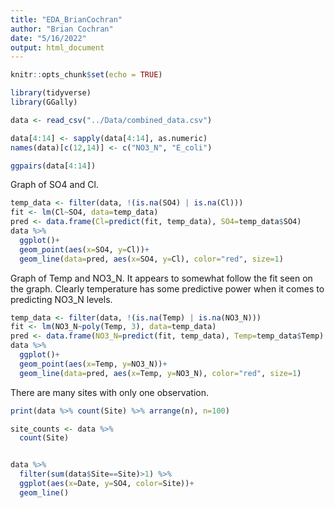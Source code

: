 ```yaml
---
title: "EDA_BrianCochran"
author: "Brian Cochran"
date: "5/16/2022"
output: html_document
---
```


```r
knitr::opts_chunk$set(echo = TRUE)

library(tidyverse)
library(GGally)
```


``` r
data <- read_csv("../Data/combined_data.csv")

data[4:14] <- sapply(data[4:14], as.numeric)
names(data)[c(12,14)] <- c("NO3_N", "E_coli")
```


``` r
ggpairs(data[4:14])
```

Graph of SO4 and Cl.
``` r
temp_data <- filter(data, !(is.na(SO4) | is.na(Cl)))
fit <- lm(Cl~SO4, data=temp_data)
pred <- data.frame(Cl=predict(fit, temp_data), SO4=temp_data$SO4)
data %>%
  ggplot()+
  geom_point(aes(x=SO4, y=Cl))+
  geom_line(data=pred, aes(x=SO4, y=Cl), color="red", size=1)
```

Graph of Temp and NO3_N. It appears to somewhat follow the fit seen on the graph. Clearly temperature has some predictive power when it comes to predicting NO3_N levels.
``` r
temp_data <- filter(data, !(is.na(Temp) | is.na(NO3_N)))
fit <- lm(NO3_N~poly(Temp, 3), data=temp_data)
pred <- data.frame(NO3_N=predict(fit, temp_data), Temp=temp_data$Temp)
data %>%
  ggplot()+
  geom_point(aes(x=Temp, y=NO3_N))+
  geom_line(data=pred, aes(x=Temp, y=NO3_N), color="red", size=1)
```



There are many sites with only one observation.
``` r
print(data %>% count(Site) %>% arrange(n), n=100)
```


``` r
site_counts <- data %>%
  count(Site)


data %>%
  filter(sum(data$Site==Site)>1) %>%
  ggplot(aes(x=Date, y=SO4, color=Site))+
  geom_line()
```
